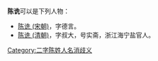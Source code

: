 '''陈诜'''可以是下列人物：
*[[陈诜_(宋朝)|陈诜 (宋朝)]]，字德言。
*[[陈诜_(清朝)|陈诜 (清朝)]]，字叔大，号实斋，浙江海宁盐官人。
{{disambig|C}}

[[Category:二字陈姓人名消歧义|Category:二字陈姓人名消歧义]]